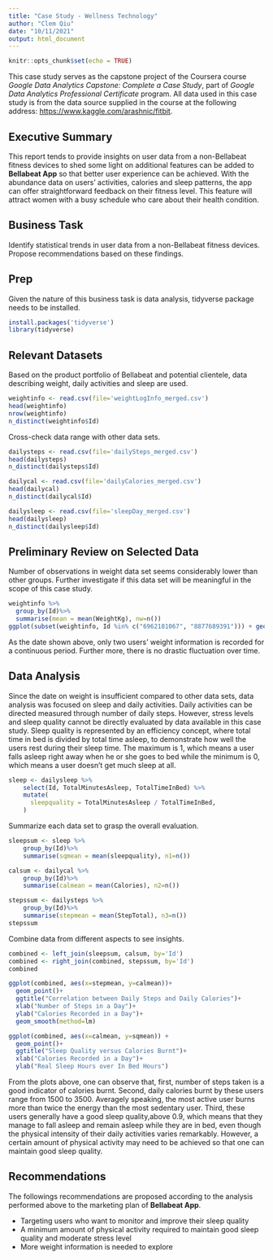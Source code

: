 ```yaml
---
title: "Case Study - Wellness Technology"
author: "Clem Qiu"
date: "10/11/2021"
output: html_document
---
```


```r
knitr::opts_chunk$set(echo = TRUE)
```

This case study serves as the capstone project of the Coursera course *Google Data Analytics Capstone: Complete a Case Study*, part of *Google Data Analytics Professional Certificate* program.
All data used in this case study is from the data source supplied in the course at the following address:
[https://www.kaggle.com/arashnic/fitbit](https://www.kaggle.com/arashnic/fitbit).

## Executive Summary

This report tends to provide insights on user data from a non-Bellabeat fitness devices to shed some light on additional features can be added to **Bellabeat App** so that better user experience can be achieved. With the abundance data on users' activities, calories and sleep patterns, the app can offer straightforward feedback on their fitness level. This feature will attract women with a busy schedule who care about their health condition.

## Business Task
Identify statistical trends in user data from a non-Bellabeat fitness devices. Propose recommendations based on these findings.

## Prep
Given the nature of this business task is data analysis, tidyverse package needs to be installed.
```r
install.packages('tidyverse')
library(tidyverse)
```

## Relevant Datasets
Based on the product portfolio of Bellabeat and potential clientele, data describing weight, daily activities and sleep are used.

```r
weightinfo <- read.csv(file='weightLogInfo_merged.csv')
head(weightinfo)
nrow(weightinfo)
n_distinct(weightinfo$Id)
```

Cross-check data range with other data sets.
```r
dailysteps <- read.csv(file='dailySteps_merged.csv')
head(dailysteps)
n_distinct(dailysteps$Id)

dailycal <- read.csv(file='dailyCalories_merged.csv')
head(dailycal)
n_distinct(dailycal$Id)

dailysleep <- read.csv(file='sleepDay_merged.csv')
head(dailysleep)
n_distinct(dailysleep$Id)
```

## Preliminary Review on Selected Data
Number of observations in weight data set seems considerably lower than other groups. Further investigate if this data set will be meaningful in the scope of this case study.
```r
weightinfo %>%
  group_by(Id)%>%
  summarise(mean = mean(WeightKg), nw=n())
ggplot(subset(weightinfo, Id %in% c("6962181067", "8877689391"))) + geom_point(aes(x=Date, y=WeightKg, color=Id))
```

As the date shown above, only two users' weight information is recorded for a continuous period. Further more, there is no drastic fluctuation over time.

## Data Analysis
Since the date on weight is insufficient compared to other data sets, data analysis was focused on sleep and daily activities. Daily activities can be directed measured through number of daily steps. However, stress levels and sleep quality cannot be directly evaluated by data available in this case study. Sleep quality is represented by an efficiency concept, where total time in bed is divided by total time asleep, to demonstrate how well the users rest during their sleep time. The maximum is 1, which means a user falls asleep right away when he or she goes to bed while the minimum is 0, which means a user doesn't get much sleep at all.
```r
sleep <- dailysleep %>%
    select(Id, TotalMinutesAsleep, TotalTimeInBed) %>%
    mutate(
      sleepquality = TotalMinutesAsleep / TotalTimeInBed,
    )
```

Summarize each data set to grasp the overall evaluation.
```r
sleepsum <- sleep %>%
    group_by(Id)%>%
    summarise(sqmean = mean(sleepquality), n1=n())

calsum <- dailycal %>%
    group_by(Id)%>%
    summarise(calmean = mean(Calories), n2=n())

stepssum <- dailysteps %>%
    group_by(Id)%>%
    summarise(stepmean = mean(StepTotal), n3=n())
stepssum
```

Combine data from different aspects to see insights.
```r
combined <- left_join(sleepsum, calsum, by='Id')
combined <- right_join(combined, stepssum, by='Id')
combined

ggplot(combined, aes(x=stepmean, y=calmean))+
  geom_point()+
  ggtitle("Correlation between Daily Steps and Daily Calories")+
  xlab("Number of Steps in a Day")+
  ylab("Calories Recorded in a Day")+
  geom_smooth(method=lm)

ggplot(combined, aes(x=calmean, y=sqmean)) +
  geom_point()+
  ggtitle("Sleep Quality versus Calories Burnt")+
  xlab("Calories Recorded in a Day")+
  ylab("Real Sleep Hours over In Bed Hours")
```
From the plots above, one can observe that, first, number of steps taken is a good indicator of calories burnt. Second, daily calories burnt by these users range from 1500 to 3500. Averagely speaking, the most active user burns more than twice the energy than the most sedentary user. Third, these users generally have a good sleep quality,above 0.9, which means that they manage to fall asleep and remain asleep while they are in bed, even though the physical intensity of their daily activities varies remarkably. However, a certain amount of physical activity may need to be achieved so that one can maintain good sleep quality.

## Recommendations
The followings recommendations are proposed according to the analysis performed above to the marketing plan of **Bellabeat App**.

 * Targeting users who want to monitor and improve their sleep quality 
 * A minimum amount of physical activity required to maintain good sleep quality and moderate stress level
 * More weight information is needed to explore 
